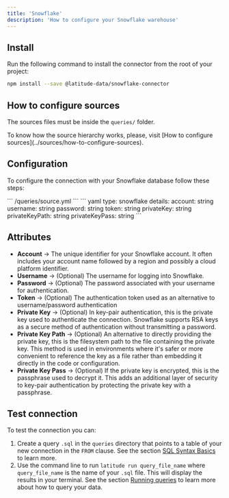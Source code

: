 ```yaml
---
title: 'Snowflake'
description: 'How to configure your Snowflake warehouse'
---
```


## Install

Run the following command to install the connector from the root of your project:

```bash
npm install --save @latitude-data/snowflake-connector
```

## How to configure sources

The sources files must be inside the `queries/` folder.

<Note>
  To know how the source hierarchy works, please, visit [How to configure
  sources](../sources/how-to-configure-sources).
</Note>

## Configuration

To configure the connection with your Snowflake database follow these steps:

<Steps>
  <Step title="Create the source `.yaml` file within the `queries` folder if you haven't already">
    ``` /queries/source.yml ```
  </Step>
  <Step title='Add the following code for your Snowflake connection'>
    ``` yaml 
    type: snowflake 
    details: 
      account: string
      username: string 
      password: string
      token: string
      privateKey: string
      privateKeyPath: string
      privateKeyPass: string 
    ```
  </Step>
  <Step title='Replace the details section with your info and save'>
  </Step>
  <Step title='Done, now you can test your connection'>
  </Step>
</Steps>

## Attributes

- **Account** → The unique identifier for your Snowflake account. It often includes your account name followed by a region and possibly a cloud platform identifier.
- **Username** → (Optional) The username for logging into Snowflake.
- **Password** → (Optional) The password associated with your username for authentication.
- **Token** → (Optional) The authentication token used as an alternative to username/password authentication
- **Private Key** → (Optional) In key-pair authentication, this is the private key used to authenticate the connection. Snowflake supports RSA keys as a secure method of authentication without transmitting a password.
- **Private Key Path** → (Optional) An alternative to directly providing the private key, this is the filesystem path to the file containing the private key. This method is used in environments where it's safer or more convenient to reference the key as a file rather than embedding it directly in the code or configuration.
- **Private Key Pass** → (Optional) If the private key is encrypted, this is the passphrase used to decrypt it. This adds an additional layer of security to key-pair authentication by protecting the private key with a passphrase.

## Test connection

To test the connection you can:

1. Create a query `.sql` in the `queries` directory that points to a table of your new connection in the `FROM` clause. See the section [SQL Syntax Basics](../queries/basics/sql-syntax-basics) to learn more.
2. Use the command line to run `latitude run query_file_name` where `query_file_name` is the name of your `.sql` file. This will display the results in your terminal. See the section [Running queries](../guides/development/latitude-cli#running-queries) to learn more about how to query your data.
